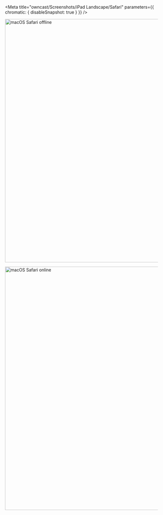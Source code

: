 
<Meta
  title="owncast/Screenshots/iPad Landscape/Safari"
  parameters={{ chromatic: { disableSnapshot: true } }}
/>

<Story name="Offline">

<img
  src="screenshots/ios-16-mobile-safari-ipad-pro-11-2022-landscape-offline.png"
  alt="macOS Safari offline"
  width="800px"
/>

</Story>

<Story name="Online">

<img
  src="screenshots/ios-16-mobile-safari-ipad-pro-11-2022-landscape-online.png"
  alt="macOS Safari online"
  width="800px"
/>

</Story>
